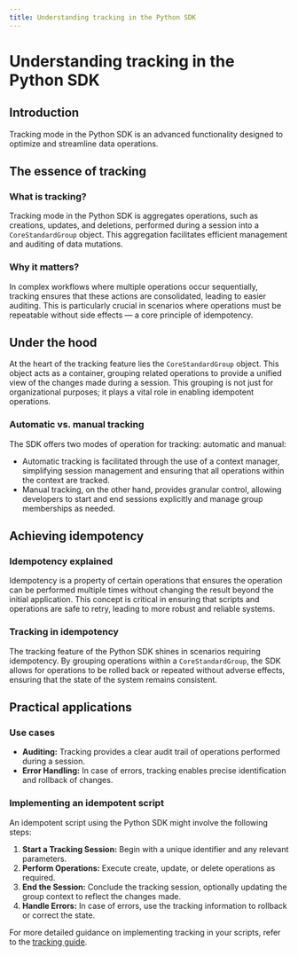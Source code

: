 ```yaml
---
title: Understanding tracking in the Python SDK
---
```


# Understanding tracking in the Python SDK

## Introduction

Tracking mode in the Python SDK is an advanced functionality designed to optimize and streamline data operations.

## The essence of tracking

### What is tracking?

Tracking mode in the Python SDK is aggregates operations, such as creations, updates, and deletions, performed during a session into a `CoreStandardGroup` object.
This aggregation facilitates efficient management and auditing of data mutations.

### Why it matters?

In complex workflows where multiple operations occur sequentially, tracking ensures that these actions are consolidated, leading to easier auditing.
This is particularly crucial in scenarios where operations must be repeatable without side effects — a core principle of idempotency.

## Under the hood

At the heart of the tracking feature lies the `CoreStandardGroup` object. This object acts as a container, grouping related operations to provide a unified view of the changes made during a session. This grouping is not just for organizational purposes; it plays a vital role in enabling idempotent operations.

### Automatic vs. manual tracking

The SDK offers two modes of operation for tracking: automatic and manual:

- Automatic tracking is facilitated through the use of a context manager, simplifying session management and ensuring that all operations within the context are tracked.
- Manual tracking, on the other hand, provides granular control, allowing developers to start and end sessions explicitly and manage group memberships as needed.

## Achieving idempotency

### Idempotency explained

Idempotency is a property of certain operations that ensures the operation can be performed multiple times without changing the result beyond the initial application. This concept is critical in ensuring that scripts and operations are safe to retry, leading to more robust and reliable systems.

### Tracking in idempotency

The tracking feature of the Python SDK shines in scenarios requiring idempotency. By grouping operations within a `CoreStandardGroup`, the SDK allows for operations to be rolled back or repeated without adverse effects, ensuring that the state of the system remains consistent.

## Practical applications

### Use cases

- **Auditing:** Tracking provides a clear audit trail of operations performed during a session.
- **Error Handling:** In case of errors, tracking enables precise identification and rollback of changes.

### Implementing an idempotent script

An idempotent script using the Python SDK might involve the following steps:

1. **Start a Tracking Session:** Begin with a unique identifier and any relevant parameters.
2. **Perform Operations:** Execute create, update, or delete operations as required.
3. **End the Session:** Conclude the tracking session, optionally updating the group context to reflect the changes made.
4. **Handle Errors:** In case of errors, use the tracking information to rollback or correct the state.

For more detailed guidance on implementing tracking in your scripts, refer to the [tracking guide](/python-sdk/guides/tracking).
